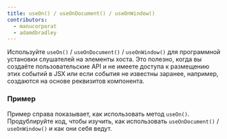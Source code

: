 ```yaml
---
title: useOn() / useOnDocument() / useOnWindow()
contributors:
  - manucorporat
  - adamdbradley
---
```


Используйте `useOn()` / `useOnDocument()` / `useOnWindow()` для программной установки слушателей на элементы хоста. Это полезно, когда вы создаёте пользовательские API и не имеете доступа к размещению этих событий в JSX или если события не известны заранее, например, создаются на основе реквизитов компонента.

### Пример

Пример справа показывает, как использовать метод `useOn()`. Продублируйте код, чтобы изучить, как использовать `useOnDocument()` / `useOnWindow()` и как они себя ведут.
